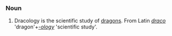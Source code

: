 ===Noun=== 
# Dracology is the scientific study of [[dragons]].  From Latin ''[[draco]]'' 'dragon'+''[[-ology]]'' 'scientific study'.